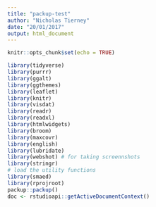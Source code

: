 ```yaml
---
title: "packup-test"
author: "Nicholas Tierney"
date: "20/01/2017"
output: html_document
---
```

```r
knitr::opts_chunk$set(echo = TRUE)
```
```r
library(tidyverse)
library(purrr)
library(ggalt)
library(ggthemes)
library(leaflet)
library(knitr)
library(visdat)
library(readr)
library(readxl)
library(htmlwidgets)
library(broom)
library(maxcovr)
library(english)
library(lubridate)
library(webshot) # for taking screennshots
library(stringr)
# load the utility functions
library(smaed)
library(rprojroot)
packup::packup()
doc <- rstudioapi::getActiveDocumentContext()
```
